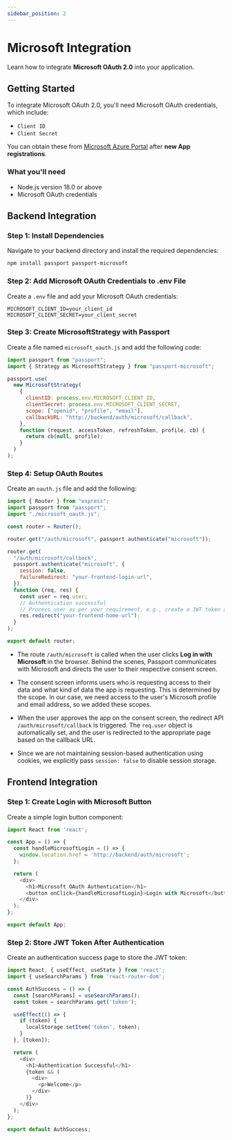 ```yaml
---
sidebar_position: 2
---
```


# Microsoft Integration

Learn how to integrate **Microsoft OAuth 2.0** into your application.

## Getting Started

To integrate Microsoft OAuth 2.0, you'll need Microsoft OAuth credentials, which include:

- `Client ID`
- `Client Secret`

You can obtain these from [Microsoft Azure Portal](https://portal.azure.com/) after **new App registrations**.

### What you'll need

- Node.js version 18.0 or above
- Microsoft OAuth credentials

## Backend Integration

### Step 1: Install Dependencies

Navigate to your backend directory and install the required dependencies:

```bash
npm install passport passport-microsoft
```

### Step 2: Add Microsoft OAuth Credentials to .env File

Create a `.env` file and add your Microsoft OAuth credentials:

```plaintext
MICROSOFT_CLIENT_ID=your_client_id
MICROSOFT_CLIENT_SECRET=your_client_secret
```

### Step 3: Create MicrosoftStrategy with Passport

Create a file named `microsoft_oauth.js` and add the following code:

```javascript
import passport from "passport";
import { Strategy as MicrosoftStrategy } from "passport-microsoft";

passport.use(
  new MicrosoftStrategy(
    {
      clientID: process.env.MICROSOFT_CLIENT_ID,
      clientSecret: process.env.MICROSOFT_CLIENT_SECRET,
      scope: ["openid", "profile", "email"],
      callbackURL: "http://backend/auth/microsoft/callback",
    },
    function (request, accessToken, refreshToken, profile, cb) {
      return cb(null, profile);
    }
  )
);
```

### Step 4: Setup OAuth Routes

Create an `oauth.js` file and add the following:

```javascript
import { Router } from "express";
import passport from "passport";
import "./microsoft_oauth.js";

const router = Router();

router.get("/auth/microsoft", passport.authenticate("microsoft"));

router.get(
  "/auth/microsoft/callback",
  passport.authenticate("microsoft", {
    session: false,
    failureRedirect: "your-frontend-login-url",
  }),
  function (req, res) {
    const user = req.user;
    // Authentication successful
    // Process user as per your requirement, e.g., create a JWT token and pass it to the frontend
    res.redirect("your-frontend-home-url");
  }
);

export default router;
```

- The route `/auth/microsoft` is called when the user clicks **Log in with Microsoft** in the browser. Behind the scenes, Passport communicates with Microsoft and directs the user to their respective consent screen.

- The consent screen informs users who is requesting access to their data and what kind of data the app is requesting. This is determined by the scope. In our case, we need access to the user's Microsoft profile and email address, so we added these scopes.

- When the user approves the app on the consent screen, the redirect API `/auth/microsoft/callback` is triggered. The `req.user` object is automatically set, and the user is redirected to the appropriate page based on the callback URL.

- Since we are not maintaining session-based authentication using cookies, we explicitly pass `session: false` to disable session storage.


## Frontend Integration

### Step 1: Create Login with Microsoft Button

Create a simple login button component:

```javascript
import React from 'react';

const App = () => {
  const handleMicrosoftLogin = () => {
    window.location.href = 'http://backend/auth/microsoft';
  };

  return (
    <div>
      <h1>Microsoft OAuth Authentication</h1>
      <button onClick={handleMicrosoftLogin}>Login with Microsoft</button>
    </div>
  );
};

export default App;
```

### Step 2: Store JWT Token After Authentication

Create an authentication success page to store the JWT token:

```javascript
import React, { useEffect, useState } from 'react';
import { useSearchParams } from 'react-router-dom';

const AuthSuccess = () => {
  const [searchParams] = useSearchParams();
  const token = searchParams.get('token');

  useEffect(() => {
    if (token) {
      localStorage.setItem('token', token);
    }
  }, [token]);

  return (
    <div>
      <h1>Authentication Successful</h1>
      {token && (
        <div>
          <p>Welcome</p>
        </div>
      )}
    </div>
  );
};

export default AuthSuccess;
```

